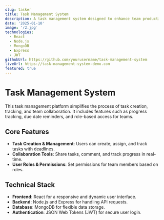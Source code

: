 ```yaml
---
slug: tasker
title: Task Management System
description: A task management system designed to enhance team productivity, featuring task creation, progress tracking, and collaboration tools.
date: '2025-01-10'
image: '/2.jpg'
technologies:
  - React
  - Node.js
  - MongoDB
  - Express
  - JWT
githubUrl: https://github.com/yourusername/task-management-system
liveUrl: https://task-management-system-demo.com
featured: true
---
```


# Task Management System

This task management platform simplifies the process of task creation, tracking, and team collaboration. It includes features such as progress tracking, due date reminders, and role-based access for teams.

## Core Features
- **Task Creation & Management**: Users can create, assign, and track tasks with deadlines.
- **Collaboration Tools**: Share tasks, comment, and track progress in real-time.
- **User Roles & Permissions**: Set permissions for team members based on roles.

## Technical Stack
- **Frontend**: React for a responsive and dynamic user interface.
- **Backend**: Node.js and Express for handling API requests.
- **Database**: MongoDB for flexible data storage.
- **Authentication**: JSON Web Tokens (JWT) for secure user login.



